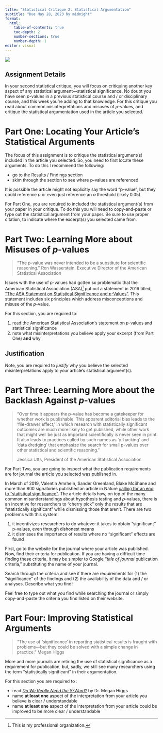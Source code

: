 ```yaml
---
title: "Statistical Critique 2: Statistical Argumentation"
subtitle: "Due May 28, 2023 by midnight"
format: 
  html:
    table-of-contents: true
    toc-depth: 2
    number-sections: true
    number-depth: 1
editor: visual
---
```


![](images/significant.jpeg)

## Assignment Details

In your second statistical critique, you will focus on critiquing another key aspect of any statistical argument---statistical significance. No doubt you have seen $p$-values in a previous statistical course and / or disciplinary course, and this week you're adding to that knowledge. For this critique you read about common misinterpretations and misuses of $p$-values, and critique the statistical argumentation used in the article you selected.

# Part One: Locating Your Article's Statistical Arguments

The focus of this assignment is to critique the statistical argument(s) included in the article you selected. So, you need to first locate these arguments. To do this I recommend the following:

-   go to the Results / Findings section
-   skim through the section to see where p-values are referenced

::: callout-tip
It is possible the article might not explicitly say the word "p-value", but they could reference $p$ or even just reference an $\alpha$ threshold (likely 0.05).
:::

For Part One, you are required to included the statistical argument(s) from your paper in your critique. To do this you will need to copy-and-paste or type out the statistical argument from your paper. Be sure to use proper citation, to indicate where the excerpt(s) you selected came from.

# Part Two: Learning More about Misuses of $p$-values

> "The p-value was never intended to be a substitute for scientific reasoning." Ron Wasserstein, Executive Director of the American Statistical Association

Issues with the use of $p$-values had gotten so problematic that the American Statistical Association (ASA)[^1] put out a statement in 2016 titled, ["The ASA Statement on Statistical Significance and $p$-Values"](https://www.amstat.org/asa/files/pdfs/P-ValueStatement.pdf). This statement includes six principles which address misconceptions and misuse of the $p$-value.

[^1]: This is my professional organization.

For this section, you are required to:

1.  read the American Statistical Association's statement on $p$-values and statistical significance
2.  note what misinterpretations you believe apply your excerpt (from Part One) **and** why

::: callout-tip
# Justification

Note, you are required to *justify* why you believe the selected misinterpretations apply to your article's statistical argument(s).
:::

# Part Three: Learning More about the Backlash Against $p$-values

> "Over time it appears the p-value has become a gatekeeper for whether work is publishable. This apparent editorial bias leads to the 'file-drawer effect,' in which research with statistically significant outcomes are much more likely to get published, while other work that might well be just as important scientifically is never seen in print. It also leads to practices called by such names as 'p-hacking' and 'data dredging' that emphasize the search for small p-values over other statistical and scientific reasoning."
>
> Jessica Utts, President of the American Statistical Association

For Part Two, you are going to inspect what the publication requirements are for journal the article you selected was published in.

In March of 2019, Valentin Amrhein, Sander Greenland, Blake McShane and more than 800 signatories published an article in Nature [calling for an end to "statistical significance"](https://www.nature.com/articles/d41586-019-00857-9). The article details how, on top of the many common misunderstandings about hypothesis testing and $p$-values, there is an incentive for researchers to "cherry pick" only the results that are "statistically significant" while dismissing those that aren't. There are two problems with this system:

1.  it incentivizes researchers to do whatever it takes to obtain "significant" p-values, even through dishonest means
2.  it dismisses the importance of results where no "significant" effects are found

First, go to the website for the journal where your article was published. Now, find their criteria for publication. If you are having a difficult time finding these criteria, it may be simpler to Google "*title of journal* publication criteria," substituting the name of your journal.

Search through the criteria and see if there are requirements for (1) the "significance" of the findings and (2) the availability of the data and / or analyses. Describe what you find!

::: callout-tip
Feel free to type out what you find while searching the journal or simply copy-and-paste the criteria you find listed on their website.
:::

# Part Four: Improving Statistical Arguments

> "The use of 'significance' in reporting statistical results is fraught with problems---but they could be solved with a simple change in practice." Megan Higgs

More and more journals are retiring the use of statistical significance as a requirement for publication, but, sadly, we still see many researchers using the term "statistically significant" in their argumentation.

For this section you are required to :

-   read [*Do We Really Need the S-Word?*](https://www.americanscientist.org/article/do-we-really-need-the-s-word) by Dr. Megan Higgs
-   name **at least one** aspect of the interpretation from your article you believe is clear / understandable
-   name **at least one** aspect of the interpretation from your article could be improved to be more clear / understandable
